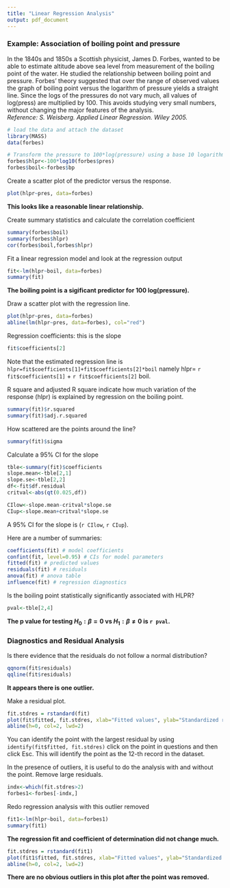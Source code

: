 ```yaml
---
title: "Linear Regression Analysis"
output: pdf_document
---
```


### Example: Association of boiling point and pressure
 In the 1840s and 1850s a Scottish physicist, James D. Forbes, wanted to be able to estimate 
 altitude above sea level from measurement of the boiling point of the water. 
 He studied the relationship between boiling point and pressure. Forbes’ theory suggested 
 that over the range of observed values the graph of boiling point versus the logarithm of 
 pressure yields a straight line. Since the logs of the pressures do not vary much, all 
 values of log(press) are multiplied by 100. This avoids studying very small numbers, 
 without changing the major features of the analysis.   
 *Reference: S. Weisberg. Applied Linear Regression. Wiley 2005.*

```r
# load the data and attach the dataset
library(MASS)
data(forbes)

# Transform the pressure to 100*log(pressure) using a base 10 logarithm
forbes$hlpr<-100*log10(forbes$pres)
forbes$boil<-forbes$bp
```

Create a scatter plot of the predictor versus the response. 

```r
plot(hlpr~pres, data=forbes)
```

**This looks like a reasonable linear relationship.**


Create summary statistics and calculate the correlation coefficient
``` r
summary(forbes$boil)
summary(forbes$hlpr)
cor(forbes$boil,forbes$hlpr)
```

Fit a linear regression model and look at the regression output
``` r
fit<-lm(hlpr~boil, data=forbes)
summary(fit)  
```
**The boiling point is a sigificant predictor for 100 log(pressure).**

Draw a scatter plot with the regression line.
```r
plot(hlpr~pres, data=forbes)
abline(lm(hlpr~pres, data=forbes), col="red")
```

Regression coefficients: this is the slope
```r
fit$coefficients[2]
```
Note that the estimated regression line is `hlpr=fit$coefficients[1]+fit$coefficients[2]*boil` namely  hlpr= `r fit$coefficients[1]` + `r fit$coefficients[2]` boil.

R square and adjusted R square indicate how much variation of the response (hlpr) is explained by regression on the boiling point.

```r
summary(fit)$r.squared
summary(fit)$adj.r.squared
```

How scattered are the points around the line?
```r
summary(fit)$sigma
```


Calculate a 95% CI for the slope
```r
tble<-summary(fit)$coefficients
slope.mean<-tble[2,1]
slope.se<-tble[2,2]
df<-fit$df.residual
critval<-abs(qt(0.025,df))

CIlow<-slope.mean-critval*slope.se
CIup<-slope.mean+critval*slope.se
```
A 95% CI for the slope is (`r CIlow`, `r CIup`).

Here are a number of summaries:
```r
coefficients(fit) # model coefficients
confint(fit, level=0.95) # CIs for model parameters 
fitted(fit) # predicted values
residuals(fit) # residuals
anova(fit) # anova table  
influence(fit) # regression diagnostics
```

Is the boiling point statistically significantly associated with HLPR?

```r
pval<-tble[2,4]  
```

**The p value for testing $H_0: \beta = 0$ vs $H_1: \beta \ne 0$ is `r pval`.**


### Diagnostics and Residual Analysis


Is there evidence that the residuals do not follow a normal distribution?
```r
qqnorm(fit$residuals)
qqline(fit$residuals)
```

**It appears there is one outlier.**

Make a residual plot.
```r
fit.stdres = rstandard(fit)
plot(fit$fitted, fit.stdres, xlab="Fitted values", ylab="Standardized residuals")
abline(h=0, col=2, lwd=2)
```

You can identify the point with the largest residual by using `identify(fit$fitted, fit.stdres)` click on the point in questions and then click Esc. This will identify the point as the 12-th record  in the dataset.


In the presence of outliers, it is useful to do the analysis with and without the point.
Remove large residuals.
```r
indx<-which(fit.stdres>2)
forbes1<-forbes[-indx,]
```

Redo regression analysis with this outlier removed
```r
fit1<-lm(hlpr~boil, data=forbes1)
summary(fit1)
```
**The regression fit and coefficient of determination did not change much.**

```r
fit.stdres = rstandard(fit1)
plot(fit1$fitted, fit.stdres, xlab="Fitted values", ylab="Standardized residuals")
abline(h=0, col=2, lwd=2)
```

**There are no obvious outliers in this plot after the point was removed.**


